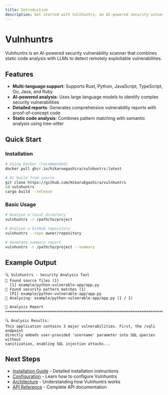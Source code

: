 ```yaml
---
title: Introduction
description: Get started with Vulnhuntrs, an AI-powered security vulnerability scanner
---
```


# Vulnhuntrs

Vulnhuntrs is an AI-powered security vulnerability scanner that combines static code analysis with LLMs to detect remotely exploitable vulnerabilities.

## Features

- **Multi-language support**: Supports Rust, Python, JavaScript, TypeScript, Go, Java, and Ruby
- **AI-powered analysis**: Uses large language models to identify complex security vulnerabilities
- **Detailed reports**: Generates comprehensive vulnerability reports with proof-of-concept code
- **Static code analysis**: Combines pattern matching with semantic analysis using tree-sitter

## Quick Start

### Installation

```bash
# Using Docker (recommended)
docker pull ghcr.io/hikaruegashira/vulnhuntrs:latest

# Or build from source
git clone https://github.com/HikaruEgashira/vulnhuntrs
cd vulnhuntrs
cargo build --release
```

### Basic Usage

```bash
# Analyze a local directory
vulnhuntrs -r /path/to/project

# Analyze a GitHub repository
vulnhuntrs --repo owner/repository

# Generate summary report
vulnhuntrs -r /path/to/project --summary
```

## Example Output

```
🔍 Vulnhuntrs - Security Analysis Tool
📁 Found source files (1)
  [1] example/python-vulnerable-app/app.py
🔎 Found security pattern matches (1)
  [P1] example/python-vulnerable-app/app.py
📄 Analyzing: example/python-vulnerable-app/app.py (1 / 1)

📝 Analysis Report
================================================================================

🔍 Analysis Results:
This application contains 3 major vulnerabilities. First, the /sqli endpoint 
directly embeds user-provided 'username' parameter into SQL queries without 
sanitization, enabling SQL injection attacks...
```

## Next Steps

- [Installation Guide](/docs/installation) - Detailed installation instructions
- [Configuration](/docs/configuration) - Learn how to configure Vulnhuntrs
- [Architecture](/docs/architecture) - Understanding how Vulnhuntrs works
- [API Reference](/docs/api) - Complete API documentation